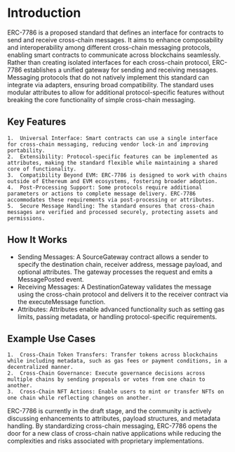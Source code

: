 # Introduction

ERC-7786 is a proposed standard that defines an interface for contracts to send and receive cross-chain messages. It aims to enhance composability and interoperability among different cross-chain messaging protocols, enabling smart contracts to communicate across blockchains seamlessly.
Rather than creating isolated interfaces for each cross-chain protocol, ERC-7786 establishes a unified gateway for sending and receiving messages. Messaging protocols that do not natively implement this standard can integrate via adapters, ensuring broad compatibility. The standard uses modular attributes to allow for additional protocol-specific features without breaking the core functionality of simple cross-chain messaging.

## Key Features

	1.	Universal Interface: Smart contracts can use a single interface for cross-chain messaging, reducing vendor lock-in and improving portability.
	2.	Extensibility: Protocol-specific features can be implemented as attributes, making the standard flexible while maintaining a shared core of functionality.
	3.	Compatibility Beyond EVM: ERC-7786 is designed to work with chains outside of Ethereum and EVM ecosystems, fostering broader adoption.
	4.	Post-Processing Support: Some protocols require additional parameters or actions to complete message delivery. ERC-7786 accommodates these requirements via post-processing or attributes.
	5.	Secure Message Handling: The standard ensures that cross-chain messages are verified and processed securely, protecting assets and permissions.

## How It Works

- Sending Messages: A SourceGateway contract allows a sender to specify the destination chain, receiver address, message payload, and optional attributes. The gateway processes the request and emits a MessagePosted event.
- Receiving Messages: A DestinationGateway validates the message using the cross-chain protocol and delivers it to the receiver contract via the executeMessage function.
- Attributes: Attributes enable advanced functionality such as setting gas limits, passing metadata, or handling protocol-specific requirements.

## Example Use Cases

	1.	Cross-Chain Token Transfers: Transfer tokens across blockchains while including metadata, such as gas fees or payment conditions, in a decentralized manner.
	2.	Cross-Chain Governance: Execute governance decisions across multiple chains by sending proposals or votes from one chain to another.
	3.	Cross-Chain NFT Actions: Enable users to mint or transfer NFTs on one chain while reflecting changes on another.

ERC-7786 is currently in the draft stage, and the community is actively discussing enhancements to attributes, payload structures, and metadata handling. By standardizing cross-chain messaging, ERC-7786 opens the door for a new class of cross-chain native applications while reducing the complexities and risks associated with proprietary implementations.